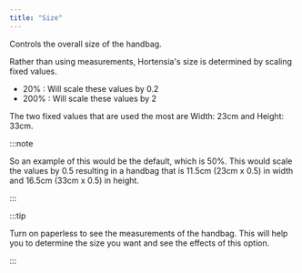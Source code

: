 ```yaml
---
title: "Size"
---
```


Controls the overall size of the handbag.

Rather than using measurements, Hortensia's size is determined by scaling fixed values.

- 20% : Will scale these values by 0.2
- 200% : Will scale these values by 2

The two fixed values that are used the most are Width: 23cm and Height: 33cm.

:::note


So an example of this would be the default, which is 50%. This would scale the values by 0.5 resulting in a handbag that is 11.5cm (23cm x 0.5) in width and 16.5cm (33cm x 0.5) in height.

:::

:::tip


Turn on paperless to see the measurements of the handbag. This will help you to determine the size you want and see the effects of this option.

:::




